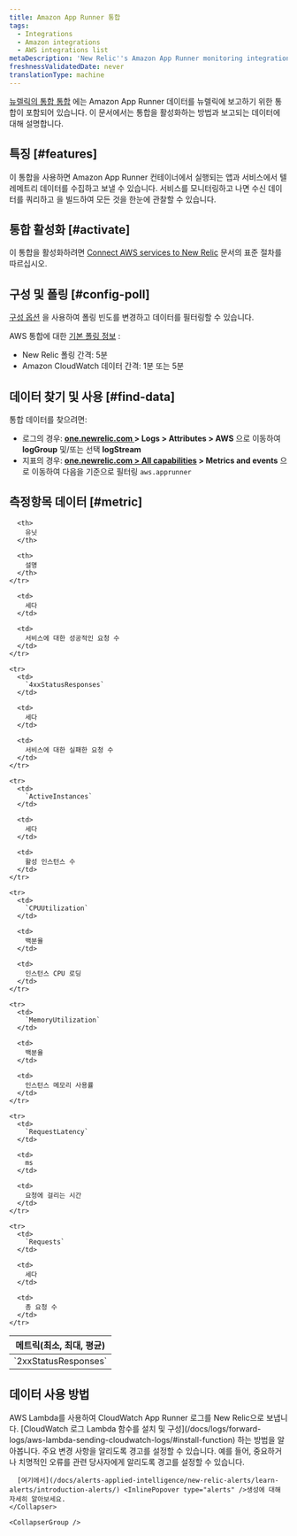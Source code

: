 ```yaml
---
title: Amazon App Runner 통합
tags:
  - Integrations
  - Amazon integrations
  - AWS integrations list
metaDescription: 'New Relic''s Amazon App Runner monitoring integration: what data it reports, and how to enable it.'
freshnessValidatedDate: never
translationType: machine
---
```


[뉴렐릭의 통합 통합](/docs/infrastructure/introduction-infra-monitoring) 에는 Amazon App Runner 데이터를 뉴렐릭에 보고하기 위한 통합이 포함되어 있습니다. 이 문서에서는 통합을 활성화하는 방법과 보고되는 데이터에 대해 설명합니다.

## 특징 [#features]

이 통합을 사용하면 Amazon App Runner 컨테이너에서 실행되는 앱과 서비스에서 텔레메트리 데이터를 수집하고 보낼 수 있습니다. 서비스를 모니터링하고 나면 수신 데이터를 쿼리하고 <InlinePopover type="dashboards" />을 빌드하여 모든 것을 한눈에 관찰할 수 있습니다.

## 통합 활성화 [#activate]

이 통합을 활성화하려면 [Connect AWS services to New Relic](/docs/infrastructure/infrastructure-integrations/getting-started/connect-aws-integrations-infrastructure) 문서의 표준 절차를 따르십시오.

## 구성 및 폴링 [#config-poll]

[구성 옵션](/docs/integrations/new-relic-integrations/getting-started/configure-polling-frequency-data-collection-cloud-integrations) 을 사용하여 폴링 빈도를 변경하고 데이터를 필터링할 수 있습니다.

AWS 통합에 대한 [기본 폴링 정보](/docs/infrastructure/amazon-integrations/aws-integrations-list/aws-polling-intervals-infrastructure-integrations) :

* New Relic 폴링 간격: 5분
* Amazon CloudWatch 데이터 간격: 1분 또는 5분

## 데이터 찾기 및 사용 [#find-data]

통합 데이터를 찾으려면:

* 로그의 경우: <DNT>**[one.newrelic.com ](https://one.newrelic.com)&gt; Logs &gt; Attributes &gt; AWS**</DNT> 으로 이동하여 <DNT>**logGroup**</DNT> 및/또는 선택 <DNT>**logStream**</DNT>
* 지표의 경우: <DNT>**[one.newrelic.com &gt; All capabilities](https://one.newrelic.com/all-capabilities) &gt; Metrics and events**</DNT> 으로 이동하여 다음을 기준으로 필터링 `aws.apprunner`

## 측정항목 데이터 [#metric]

<table>
  <thead>
    <tr>
      <th style={{ width: "200px" }}>
        메트릭(최소, 최대, 평균)
      </th>

      <th>
        유닛
      </th>

      <th>
        설명
      </th>
    </tr>
  </thead>

  <tbody>
    <tr>
      <td>
        `2xxStatusResponses`
      </td>

      <td>
        세다
      </td>

      <td>
        서비스에 대한 성공적인 요청 수
      </td>
    </tr>

    <tr>
      <td>
        `4xxStatusResponses`
      </td>

      <td>
        세다
      </td>

      <td>
        서비스에 대한 실패한 요청 수
      </td>
    </tr>

    <tr>
      <td>
        `ActiveInstances`
      </td>

      <td>
        세다
      </td>

      <td>
        활성 인스턴스 수
      </td>
    </tr>

    <tr>
      <td>
        `CPUUtilization`
      </td>

      <td>
        백분율
      </td>

      <td>
        인스턴스 CPU 로딩
      </td>
    </tr>

    <tr>
      <td>
        `MemoryUtilization`
      </td>

      <td>
        백분율
      </td>

      <td>
        인스턴스 메모리 사용률
      </td>
    </tr>

    <tr>
      <td>
        `RequestLatency`
      </td>

      <td>
        ms
      </td>

      <td>
        요청에 걸리는 시간
      </td>
    </tr>

    <tr>
      <td>
        `Requests`
      </td>

      <td>
        세다
      </td>

      <td>
        총 요청 수
      </td>
    </tr>
  </tbody>
</table>

## 데이터 사용 방법

<CollapserGroup>
  <Collapser className="freq-link" id="logs" title="액세스 로그">
    AWS Lambda를 사용하여 CloudWatch App Runner 로그를 New Relic으로 보냅니다. [CloudWatch 로그 Lambda 함수를 설치 및 구성](/docs/logs/forward-logs/aws-lambda-sending-cloudwatch-logs/#install-function) 하는 방법을 알아봅니다.
  </Collapser>

  <CollapserGroup>
    <Collapser className="freq-link" id="alerts" title="알림 생성">
      주요 변경 사항을 알리도록 경고를 설정할 수 있습니다. 예를 들어, 중요하거나 치명적인 오류를 관련 당사자에게 알리도록 경고를 설정할 수 있습니다.

      [여기에서](/docs/alerts-applied-intelligence/new-relic-alerts/learn-alerts/introduction-alerts/) <InlinePopover type="alerts" />생성에 대해 자세히 알아보세요.
    </Collapser>

    <CollapserGroup />
  </CollapserGroup>
</CollapserGroup>